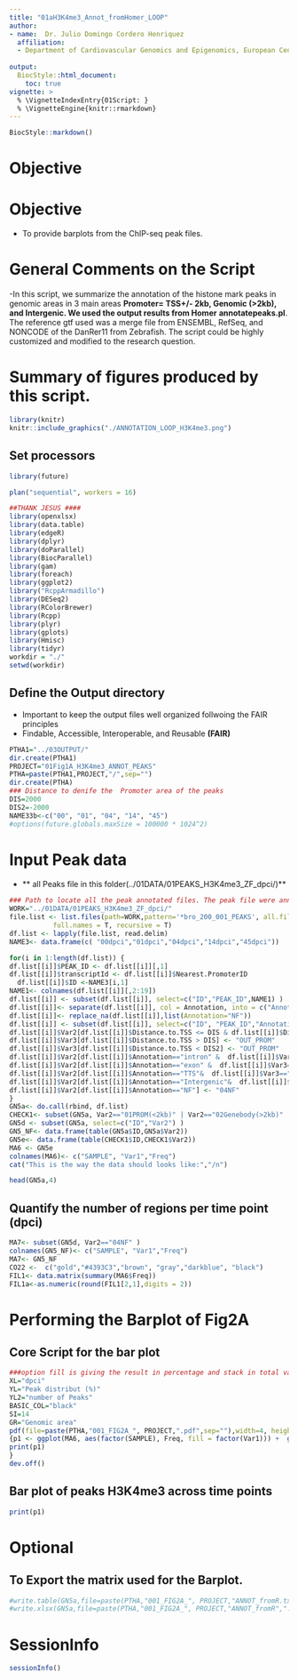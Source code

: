 ```yaml
---
title: "01aH3K4me3_Annot_fromHomer_LOOP"
author:
- name:  Dr. Julio Domingo Cordero Henriquez
  affiliation: 
  - Department of Cardiovascular Genomics and Epigenomics, European Center for Angioscience (ECAS), Medical Faculty Mannheim, Heidelberg University, Mannheim, Germany
  
output:
  BiocStyle::html_document:
    toc: true
vignette: >
  % \VignetteIndexEntry{01Script: }
  % \VignetteEngine{knitr::rmarkdown}
---
```

```r
BiocStyle::markdown()
```

# **Objective**
# **Objective**
- To provide barplots from the ChIP-seq peak files.

# General Comments on the Script
-In this script, we summarize the annotation of the histone mark peaks in genomic areas in 3 main areas **Promoter= TSS+/- 2kb, Genomic (>2kb), and Intergenic. We used the output results from Homer** **annotatepeaks.pl**. The reference gtf used was a merge file from ENSEMBL, RefSeq, and NONCODE of the DanRer11 from Zebrafish. The script could be highly customized and modified to the research question.

# Summary of figures produced by this script.
```r
library(knitr)
knitr::include_graphics("./ANNOTATION_LOOP_H3K4me3.png")
```   

## Set processors 
```r
library(future)

plan("sequential", workers = 16)
```


```r
##THANK JESUS ####
library(openxlsx)
library(data.table)
library(edgeR)
library(dplyr)
library(doParallel)
library(BiocParallel)
library(gam)
library(foreach)
library(ggplot2)
library("RcppArmadillo")
library(DESeq2)
library(RColorBrewer)
library(Rcpp)
library(plyr)
library(gplots)
library(Hmisc)
library(tidyr)
workdir = "./"
setwd(workdir)

```

## Define the Output directory
- Important to keep the output files well organized follwoing the FAIR principles
- Findable, Accessible, Interoperable, and Reusable **(FAIR)**
```r
PTHA1="../03OUTPUT/"
dir.create(PTHA1)
PROJECT="01Fig1A_H3K4me3_ANNOT_PEAKS"
PTHA=paste(PTHA1,PROJECT,"/",sep="")
dir.create(PTHA)
### Distance to denife the  Promoter area of the peaks
DIS=2000
DIS2=-2000
NAME33b<-c("00", "01", "04", "14", "45") 
#options(future.globals.maxSize = 100000 * 1024^2)
```

# Input Peak data
- ** all Peaks file in this folder(../01DATA/01PEAKS_H3K4me3_ZF_dpci/)** 
```r
### Path to locate all the peak annotated files. The peak file were annotated with annotatePeaks.pl from homer using the merge gtf files from danRer11 genome from REFSEQ, NONCODE, and EMSENBEL
WORK="../01DATA/01PEAKS_H3K4me3_ZF_dpci/"
file.list <- list.files(path=WORK,pattern='*bro_200_001_PEAKS', all.files = T,
           full.names = T, recursive = T)
df.list <- lapply(file.list, read.delim)
NAME3<- data.frame(c( "00dpci","01dpci","04dpci","14dpci","45dpci"))

for(i in 1:length(df.list)) {
df.list[[i]]$PEAK_ID <- df.list[[i]][,1]
df.list[[i]]$transcriptId <- df.list[[i]]$Nearest.PromoterID
  df.list[[i]]$ID <-NAME3[i,1]
NAME1<- colnames(df.list[[i]][,2:19])
df.list[[i]] <- subset(df.list[[i]], select=c("ID","PEAK_ID",NAME1) )
df.list[[i]]<- separate(df.list[[i]], col = Annotation, into = c("Annotation","Annot2"), sep = " ")
df.list[[i]]<- replace_na(df.list[[i]],list(Annotation="NF"))
df.list[[i]] <- subset(df.list[[i]], select=c("ID", "PEAK_ID","Annotation","Distance.to.TSS","Nearest.PromoterID") )
df.list[[i]]$Var2[df.list[[i]]$Distance.to.TSS <= DIS & df.list[[i]]$Distance.to.TSS >=DIS2] <- "01PROM(<2kb)"
df.list[[i]]$Var3[df.list[[i]]$Distance.to.TSS > DIS] <- "OUT_PROM"
df.list[[i]]$Var3[df.list[[i]]$Distance.to.TSS < DIS2] <- "OUT_PROM"
df.list[[i]]$Var2[df.list[[i]]$Annotation=="intron" &  df.list[[i]]$Var3=="OUT_PROM"] <- "02Genebody(>2kb)"
df.list[[i]]$Var2[df.list[[i]]$Annotation=="exon" &  df.list[[i]]$Var3=="OUT_PROM"] <- "02Genebody(>2kb)"
df.list[[i]]$Var2[df.list[[i]]$Annotation=="TTS"&  df.list[[i]]$Var3=="OUT_PROM"] <- "02Genebody(>2kb)"
df.list[[i]]$Var2[df.list[[i]]$Annotation=="Intergenic"&  df.list[[i]]$Var3=="OUT_PROM"] <- "03Interg"
df.list[[i]]$Var2[df.list[[i]]$Annotation=="NF"] <- "04NF"
}
GN5a<- do.call(rbind, df.list)
CHECK1<- subset(GN5a, Var2=="01PROM(<2kb)" | Var2=="02Genebody(>2kb)" | Var2=="03Interg" )
GN5d <- subset(GN5a, select=c("ID","Var2") )
GN5_NF<- data.frame(table(GN5a$ID,GN5a$Var2))
GN5e<- data.frame(table(CHECK1$ID,CHECK1$Var2))
MA6 <- GN5e
colnames(MA6)<- c("SAMPLE", "Var1","Freq")
cat("This is the way the data should looks like:","/n")

head(GN5a,4)
```

## Quantify the number of regions per time point (dpci)
```r
MA7<- subset(GN5d, Var2=="04NF" )
colnames(GN5_NF)<- c("SAMPLE", "Var1","Freq")
MA7<- GN5_NF
CO22 <-  c("gold","#4393C3","brown", "gray","darkblue", "black")
FIL1<- data.matrix(summary(MA6$Freq))
FIL1a<-as.numeric(round(FIL1[2,1],digits = 2))
```

# Performing the Barplot of Fig2A

## Core Script for the bar plot 
```r
###option fill is giving the result in percentage and stack in total values
XL="dpci"
YL="Peak distribut (%)"
YL2="number of Peaks"
BASIC_COL="black"
SI=14
GR="Genomic area"
pdf(file=paste(PTHA,"001_FIG2A_", PROJECT,".pdf",sep=""),width=4, height=2.5) 
{p1 <- ggplot(MA6, aes(factor(SAMPLE), Freq, fill = factor(Var1))) +  geom_bar(position = "fill",stat = "identity") +    guides(fill = guide_legend(reverse = F)) +   labs(fill = GR) + theme_bw()+   scale_fill_manual(values =CO22) +   scale_fill_manual(values =CO22) +  theme(strip.placement = "outside",strip.text.y.left = element_text(angle=0),axis.text.x=element_text(angle = 0,size=SI , face="bold"),axis.text.y=element_text(angle = 0,size=SI , face="bold"), axis.title.y = element_text(angle = 90,size=SI , face="bold"), axis.title.x = element_text(angle = 0,size=SI , face="bold"),panel.border = element_rect(colour = BASIC_COL,  size=2)) + labs(title=paste(PROJECT,sep="" ) , x=XL, y = YL)+ scale_y_continuous(breaks=seq(0,25,0.5))
print(p1)
}
dev.off()
```

## Bar plot of peaks H3K4me3 across time points  
```r
print(p1)
```
# Optional
## To Export the matrix used for the Barplot.
```r
#write.table(GN5a,file=paste(PTHA,"001_FIG2A_", PROJECT,"ANNOT_fromR.txt",sep=""),sep="\t",row.names = F,col.names=T,dec=".",quote = F)
#write.xlsx(GN5a,file=paste(PTHA,"001_FIG2A_", PROJECT,"ANNOT_fromR",".xlsx",sep=""),overwrite = T)

```






# SessionInfo 
```r
sessionInfo()
```